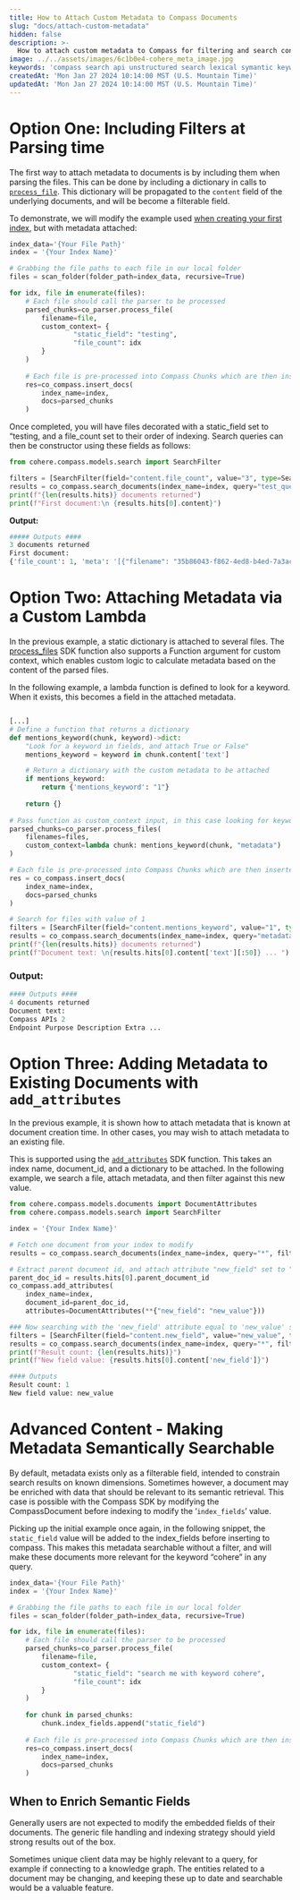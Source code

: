 ```yaml
---
title: How to Attach Custom Metadata to Compass Documents
slug: "docs/attach-custom-metadata"
hidden: false
description: >-
  How to attach custom metadata to Compass for filtering and search context enrichment
image: ../../assets/images/6c1b0e4-cohere_meta_image.jpg
keywords: 'compass search api unstructured search lexical symantic keyword rerank dense sparse'
createdAt: 'Mon Jan 27 2024 10:14:00 MST (U.S. Mountain Time)'
updatedAt: 'Mon Jan 27 2024 10:14:00 MST (U.S. Mountain Time)'
---
```


# Option One: Including Filters at Parsing time

The first way to attach metadata to documents is by including them when parsing the files. This can be done by including a dictionary in calls to [`process_file`](https://github.com/cohere-ai/cohere-compass-sdk/blob/main/cohere/compass/clients/parser.py#L182). This dictionary will be propagated to the `content` field of the underlying documents, and will be become a filterable field.

To demonstrate, we will modify the example used [when creating your first index](/docs/first-index-creation), but with metadata attached: 

```python PYTHON
index_data='{Your File Path}'
index = '{Your Index Name}'

# Grabbing the file paths to each file in our local folder
files = scan_folder(folder_path=index_data, recursive=True)

for idx, file in enumerate(files):
    # Each file should call the parser to be processed
    parsed_chunks=co_parser.process_file(
	    filename=file,
	    custom_context= {
				"static_field": "testing",
				"file_count": idx
	    }
    )
    
    # Each file is pre-processed into Compass Chunks which are then inserted into the Index
    res=co_compass.insert_docs(
        index_name=index,
        docs=parsed_chunks
    )
```

Once completed, you will have files decorated with a static_field set to “testing, and a file_count set to their order of indexing. Search queries can then be constructor using these fields as follows: 

```python PYTHON
from cohere.compass.models.search import SearchFilter

filters = [SearchFilter(field="content.file_count", value="3", type=SearchFilter.FilterType.LT_EQ)]
results = co_compass.search_documents(index_name=index, query="test_query", filters=filters)
print(f"{len(results.hits)} documents returned")
print(f"First document:\n {results.hits[0].content}")
```

**Output:**

```python PYTHON
##### Outputs #### 
3 documents returned
First document:
{'file_count': 1, 'meta': '[{"filename": "35b86043-f862-4ed8-b4ed-7a3acad1087d_sample.pdf"}]', 'static_field': 'testing', 'text': '[...]'}
```

# **Option Two: Attaching Metadata via a Custom Lambda**

In the previous example, a static dictionary is attached to several files. The [process_files](https://github.com/cohere-ai/cohere-compass-sdk/blob/main/cohere/compass/clients/parser.py#L147) SDK function also supports a Function argument for custom context, which enables custom logic to calculate metadata based on the content of the parsed files. 

In the following example, a lambda function is defined to look for a keyword. When it exists, this becomes a field in the attached metadata. 

```python PYTHON

[...]
# Define a function that returns a dictionary 
def mentions_keyword(chunk, keyword)->dict:
    "Look for a keyword in fields, and attach True or False"
    mentions_keyword = keyword in chunk.content['text']

    # Return a dictionary with the custom metadata to be attached
    if mentions_keyword:
        return {'mentions_keyword': "1"}
    
    return {}
        
# Pass function as custom_context input, in this case looking for keywork "metadata"
parsed_chunks=co_parser.process_files(
    filenames=files,
    custom_context=lambda chunk: mentions_keyword(chunk, "metadata")
)

# Each file is pre-processed into Compass Chunks which are then inserted into the Index
res = co_compass.insert_docs(
    index_name=index,
    docs=parsed_chunks
)

# Search for files with value of 1  
filters = [SearchFilter(field="content.mentions_keyword", value="1", type=SearchFilter.FilterType.EQ)]
results = co_compass.search_documents(index_name=index, query="metadata")
print(f"{len(results.hits)} documents returned")
print(f"Document text: \n{results.hits[0].content['text'][:50]} ... ")
```

### Output:

```python PYTHON
#### Outputs #### 
4 documents returned
Document text: 
Compass APIs 2
Endpoint Purpose Description Extra ... 
```

# Option Three: Adding Metadata to Existing Documents with `add_attributes`

In the previous example, it is shown how to attach metadata that is known at document creation time. In other cases, you may wish to attach metadata to an existing file. 

This is supported using the [`add_attributes`](https://github.com/cohere-ai/cohere-compass-sdk/blob/main/cohere/compass/clients/compass.py#L247) SDK function. This takes an index name, document_id, and a dictionary to be attached. In the following example, we search a file, attach metadata, and then filter against this new value. 

```python PYTHON
from cohere.compass.models.documents import DocumentAttributes
from cohere.compass.models.search import SearchFilter

index = '{Your Index Name}'

# Fetch one document from your index to modify 
results = co_compass.search_documents(index_name=index, query="*", filters=filters, top_k=1)

# Extract parent document id, and attach attribute "new_field" set to "new_value"
parent_doc_id = results.hits[0].parent_document_id 
co_compass.add_attributes(
    index_name=index,
    document_id=parent_doc_id,
    attributes=DocumentAttributes(**{"new_field": "new_value"}))

### Now searching with the 'new_field' attribute equal to 'new_value' should return one document
filters = [SearchFilter(field="content.new_field", value="new_value", type=SearchFilter.FilterType.EQ)]
results = co_compass.search_documents(index_name=index, query="*", filters=filters, top_k=10)
print(f"Result count: {len(results.hits)}")
print(f"New field value: {results.hits[0].content['new_field']}")

#### Outputs 
Result count: 1
New field value: new_value
```

# Advanced Content - Making Metadata Semantically Searchable

By default, metadata exists only as a filterable field, intended to constrain search results on known dimensions. Sometimes however, a document may be enriched with data that should be relevant to its semantic retrieval. This case is possible with the Compass SDK by modifying the CompassDocument before indexing to modify the ‘`index_fields`’ value. 

Picking up the initial example once again, in the following snippet, the `static_field` value will be added to the index_fields before inserting to compass. This makes this metadata searchable without a filter, and will make these documents more relevant for the keyword “cohere” in any query. 

```python PYTHON
index_data='{Your File Path}'
index = '{Your Index Name}'

# Grabbing the file paths to each file in our local folder
files = scan_folder(folder_path=index_data, recursive=True)

for idx, file in enumerate(files):
    # Each file should call the parser to be processed
    parsed_chunks=co_parser.process_file(
	    filename=file,
	    custom_context= {
				"static_field": "search me with keyword cohere",
				"file_count": idx
	    }
    )
    
    for chunk in parsed_chunks:
	    chunk.index_fields.append("static_field")
    
    # Each file is pre-processed into Compass Chunks which are then inserted into the Index
    res=co_compass.insert_docs(
        index_name=index,
        docs=parsed_chunks
    )
```

## When to Enrich Semantic Fields

Generally users are not expected to modify the embedded fields of their documents. The generic file handling and indexing strategy should yield strong results out of the box.

Sometimes unique client data may be highly relevant to a query, for example if connecting to a knowledge graph. The entities related to a document may be changing, and keeping these up to date and searchable would be a valuable feature.